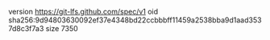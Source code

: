 version https://git-lfs.github.com/spec/v1
oid sha256:9d94803630092ef37e4348bd22ccbbbff11459a2538bba9d1aad3537d8c3f7a3
size 7350
